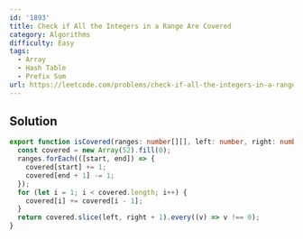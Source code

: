 ```yaml
---
id: '1893'
title: Check if All the Integers in a Range Are Covered
category: Algorithms
difficulty: Easy
tags:
  - Array
  - Hash Table
  - Prefix Sum
url: https://leetcode.com/problems/check-if-all-the-integers-in-a-range-are-covered
---
```


## Solution

```typescript filename="solution.ts" copy
export function isCovered(ranges: number[][], left: number, right: number): boolean {
  const covered = new Array(52).fill(0);
  ranges.forEach(([start, end]) => {
    covered[start] += 1;
    covered[end + 1] -= 1;
  });
  for (let i = 1; i < covered.length; i++) {
    covered[i] += covered[i - 1];
  }
  return covered.slice(left, right + 1).every((v) => v !== 0);
}
```
